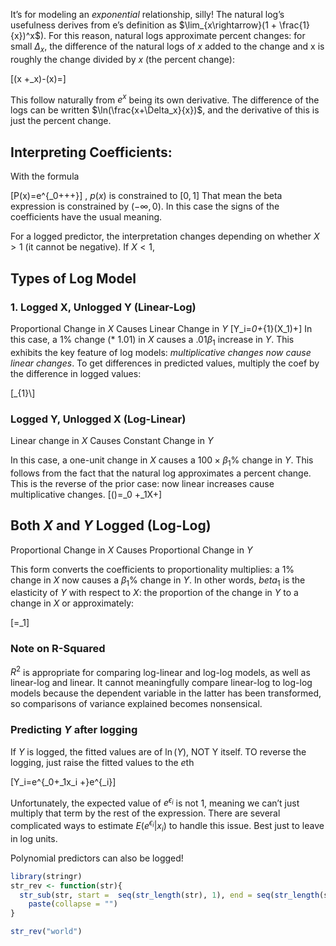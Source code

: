 

It's for modeling an _exponential_ relationship, silly!
The natural log's usefulness derives from e's definition as $\lim_{x\rightarrow}(1 + \frac{1}{x})^x$). For this reason, natural logs approximate percent changes: for small $\Delta_x$, the difference of the natural logs of $x$ added to the change and x is roughly the change divided by $x$ (the percent change):

\[\ln(x +\Delta_x)-\ln(x)=\frac{\Delta_x}{x}\]

This follow naturally from $e^x$ being its own derivative. The difference of the logs can be written $\ln(\frac{x+\Delta_x}{x})$, and the derivative of this is just the percent change. 


## Interpreting Coefficients:
With the formula

\[P(x)=e^{\beta_0+\beta{x_1}+\dots+\beta{x_n}}\]
, $p(x)$ is constrained to $[0,1]$ That mean the beta expression is constrained by $(-\infty, 0)$. In this case the signs of the coefficients have the usual meaning.

For a logged predictor, the interpretation changes depending on whether $X>1$ (it cannot be negative). If $X<1$, 

## Types of Log Model

### 1. Logged X, Unlogged Y (Linear-Log)

Proportional Change in $X$ Causes Linear Change in $Y$
\[Y_i=\beta_0+\beta_{1}\ln(X_1)+\epsilon\]
In this case, a 1% change (* 1.01) in $X$ causes a $.01\beta_1$ increase in $Y$. This exhibits the key feature of log models: _multiplicative changes now cause linear changes_. To get differences in predicted values, multiply the coef by the difference in logged values:

\[\beta_{1}\times\ln\frac{x_i}{x_j}\\]

### Logged Y, Unlogged X (Log-Linear)

Linear change in $X$ Causes Constant Change in $Y$

In this case, a one-unit change in $X$ causes a $100\times\beta_1$% change in $Y$. This follows from the fact that the natural log approximates a percent change. This is the reverse of the prior case: now linear increases cause multiplicative changes.
\[\ln(\frac{Y +\Delta_Y}{Y})=\beta_0 +\beta_1X+\epsilon\]


## Both $X$ and $Y$ Logged (Log-Log)

Proportional Change in $X$ Causes Proportional Change in $Y$

This form converts the coefficients to proportionality multiplies: a 1% change in $X$ now causes a $\beta_1$% change in $Y$. In other words, $beta_1$ is the elasticity of $Y$ with respect to $X$: the proportion of the change in $Y$ to a change in $X$ or approximately:

\[\frac{\Delta{Y}}{Y}=\beta_1\frac{\Delta{X}}{X}\]

### Note on R-Squared

$R^2$ is appropriate for comparing log-linear and log-log models, as well as linear-log and linear. It cannot meaningfully compare linear-log to log-log models because the dependent variable in the latter has been transformed, so comparisons of variance explained becomes nonsensical.

### Predicting $Y$ after logging

If $Y$ is logged, the fitted values are of $\ln(Y)$, NOT Y itself. TO reverse the logging, just raise the fitted values to the $e$th

\[Y_i=e^{\beta_0+\beta_1x_i +\epsilon}e^{\epsilon_i}\]

Unfortunately, the expected value of $e^{\epsilon_i}$ is not 1, meaning we can't just multiply that term by the rest of the expression. There are several complicated ways to estimate $E(e^{\epsilon_i}|x_i)$ to handle this issue. Best just to leave in log units.

Polynomial predictors can also be logged!

```r
library(stringr)
str_rev <- function(str){
  str_sub(str, start =  seq(str_length(str), 1), end = seq(str_length(str), 1)) %>% 
    paste(collapse = "")
}

str_rev("world")
```


